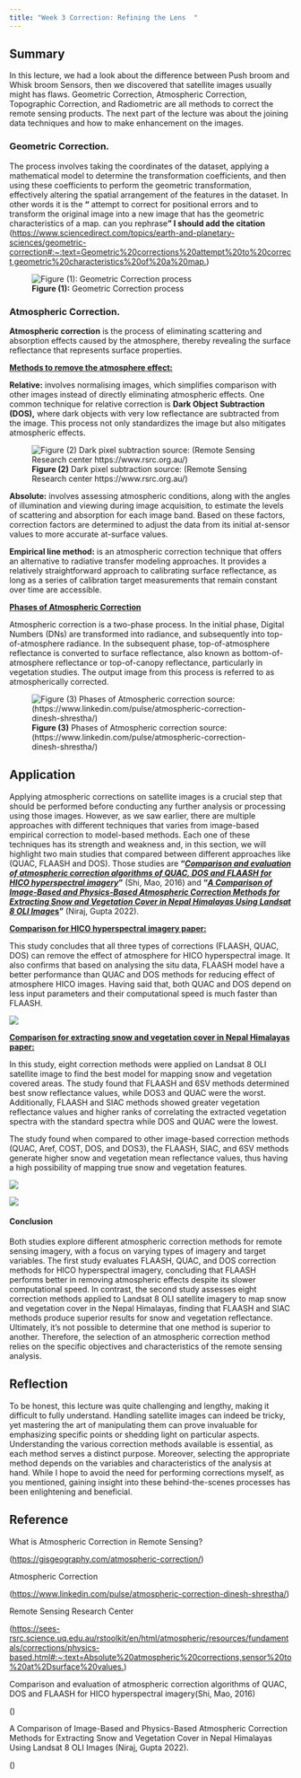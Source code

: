 ```yaml
---
title: "Week 3 Correction: Refining the Lens  "
---
```


## Summary

In this lecture, we had a look about the difference between Push broom and Whisk broom Sensors, then we discovered that satellite images usually might has flaws. Geometric Correction, Atmospheric Correction, Topographic Correction, and Radiometric are all methods to correct the remote sensing products. The next part of the lecture was about the joining data techniques and how to make enhancement on the images.

### Geometric Correction.

The process involves taking the coordinates of the dataset, applying a mathematical model to determine the transformation coefficients, and then using these coefficients to perform the geometric transformation, effectively altering the spatial arrangement of the features in the dataset. In other words it is the **"** attempt to correct for positional errors and to transform the original image into a new image that has the geometric characteristics of a map. can you rephrase**" I should add the citation** (<https://www.sciencedirect.com/topics/earth-and-planetary-sciences/geometric-correction#:~:text=Geometric%20corrections%20attempt%20to%20correct,geometric%20characteristics%20of%20a%20map.>)

![**Figure (1):** Geometric Correction process](geometric%20coorection.png){fig-align="center"}

### Atmospheric Correction.

**Atmospheric correction** is the process of eliminating scattering and absorption effects caused by the atmosphere, thereby revealing the surface reflectance that represents surface properties.

[**Methods to remove the atmosphere effect:**]{.underline}

**Relative:** involves normalising images, which simplifies comparison with other images instead of directly eliminating atmospheric effects. One common technique for relative correction is **Dark Object Subtraction (DOS),** where dark objects with very low reflectance are subtracted from the image. This process not only standardizes the image but also mitigates atmospheric effects.

![**Figure (2)** Dark pixel subtraction source: (Remote Sensing Research center https://www.rsrc.org.au/)](atmospheric_relative.jpg){fig-align="center"}

**Absolute:** involves assessing atmospheric conditions, along with the angles of illumination and viewing during image acquisition, to estimate the levels of scattering and absorption for each image band. Based on these factors, correction factors are determined to adjust the data from its initial at-sensor values to more accurate at-surface values.

**Empirical line method:** is an atmospheric correction technique that offers an alternative to radiative transfer modeling approaches. It provides a relatively straightforward approach to calibrating surface reflectance, as long as a series of calibration target measurements that remain constant over time are accessible.

[**Phases of Atmospheric Correction**]{.underline}

Atmospheric correction is a two-phase process. In the initial phase, Digital Numbers (DNs) are transformed into radiance, and subsequently into top-of-atmosphere radiance. In the subsequent phase, top-of-atmosphere reflectance is converted to surface reflectance, also known as bottom-of-atmosphere reflectance or top-of-canopy reflectance, particularly in vegetation studies. The output image from this process is referred to as atmospherically corrected.

![**Figure (3)** Phases of Atmospheric correction source: (https://www.linkedin.com/pulse/atmospheric-correction-dinesh-shrestha/)](phases%20of%20atmospheric%20correction.png){fig-align="center"}

## Application

Applying atmospheric corrections on satellite images is a crucial step that should be performed before conducting any further analysis or processing using those images. However, as we saw earlier, there are multiple approaches with different techniques that varies from image-based empirical correction to model-based methods. Each one of these techniques has its strength and weakness and, in this section, we will highlight two main studies that compared between different approaches like (QUAC, FLAASH and DOS). Those studies are **"[*Comparison and evaluation of atmospheric correction algorithms of QUAC, DOS and FLAASH for HICO hyperspectral imagery*]{.underline}"** (Shi, Mao, 2016) and **"[*A Comparison of Image-Based and Physics-Based Atmospheric Correction Methods for Extracting Snow and Vegetation Cover in Nepal Himalayas Using Landsat 8 OLI Image*s]{.underline}"** (Niraj, Gupta 2022).

[**Comparison for HICO hyperspectral imagery paper:**]{.underline}

This study concludes that all three types of corrections (FLAASH, QUAC, DOS) can remove the effect of atmosphere for HICO hyperspectral image. It also confirms that based on analysing the situ data, FLAASH model have a better performance than QUAC and DOS methods for reducing effect of atmosphere HICO images. Having said that, both QUAC and DOS depend on less input parameters and their computational speed is much faster than FLAASH.

![](week3%20comparison%201.png){fig-align="center"}

[**Comparison for extracting snow and vegetation cover in Nepal Himalayas paper:**]{.underline}

In this study, eight correction methods were applied on Landsat 8 OLI satellite image to find the best model for mapping snow and vegetation covered areas. The study found that FLAASH and 6SV methods determined best snow reflectance values, while DOS3 and QUAC were the worst. Additionally, FLAASH and SIAC methods showed greater vegetation reflectance values and higher ranks of correlating the extracted vegetation spectra with the standard spectra while DOS and QUAC were the lowest.

The study found when compared to other image-based correction methods (QUAC, Aref, COST, DOS, and DOS3), the FLAASH, SIAC, and 6SV methods generate higher snow and vegetation mean reflectance values, thus having a high possibility of mapping true snow and vegetation features.

![](week3%20comparison%202.png){fig-align="center"}

![](week3%20comparison%203.png){fig-align="center"}

#### **Conclusion**

Both studies explore different atmospheric correction methods for remote sensing imagery, with a focus on varying types of imagery and target variables. The first study evaluates FLAASH, QUAC, and DOS correction methods for HICO hyperspectral imagery, concluding that FLAASH performs better in removing atmospheric effects despite its slower computational speed. In contrast, the second study assesses eight correction methods applied to Landsat 8 OLI satellite imagery to map snow and vegetation cover in the Nepal Himalayas, finding that FLAASH and SIAC methods produce superior results for snow and vegetation reflectance. Ultimately, it's not possible to determine that one method is superior to another. Therefore, the selection of an atmospheric correction method relies on the specific objectives and characteristics of the remote sensing analysis.

## Reflection

To be honest, this lecture was quite challenging and lengthy, making it difficult to fully understand. Handling satellite images can indeed be tricky, yet mastering the art of manipulating them can prove invaluable for emphasizing specific points or shedding light on particular aspects. Understanding the various correction methods available is essential, as each method serves a distinct purpose. Moreover, selecting the appropriate method depends on the variables and characteristics of the analysis at hand. While I hope to avoid the need for performing corrections myself, as you mentioned, gaining insight into these behind-the-scenes processes has been enlightening and beneficial.

## Reference

What is Atmospheric Correction in Remote Sensing?

(<https://gisgeography.com/atmospheric-correction/>)

Atmospheric Correction

(<https://www.linkedin.com/pulse/atmospheric-correction-dinesh-shrestha/>)

Remote Sensing Research Center

(<https://sees-rsrc.science.uq.edu.au/rstoolkit/en/html/atmospheric/resources/fundamentals/corrections/physics-based.html#:~:text=Absolute%20atmospheric%20corrections,sensor%20to%20at%2Dsurface%20values.>)

Comparison and evaluation of atmospheric correction algorithms of QUAC, DOS and FLAASH for HICO hyperspectral imagery(Shi, Mao, 2016)

()

A Comparison of Image-Based and Physics-Based Atmospheric Correction Methods for Extracting Snow and Vegetation Cover in Nepal Himalayas Using Landsat 8 OLI Images (Niraj, Gupta 2022).

()
